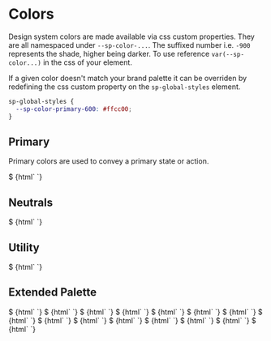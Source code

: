 

<Meta title="Styling/Colors" />

# Colors

Design system colors are made available via css custom properties. They are all namespaced under `--sp-color-...`. The suffixed number i.e. `-900` represents the shade, higher being darker. To use reference `var(--sp-color...)` in the css of your element.

If a given color doesn't match your brand palette it can be overriden by redefining the css custom property on the `sp-global-styles` element.

```css
sp-global-styles {
  --sp-color-primary-600: #ffcc00;
}
```

## Primary

Primary colors are used to convey a primary state or action.

<Canvas>
  <Story name="Primary">
    $
    {html`
      <sp-sb-color-swatch-group>
        <sp-sb-color-swatch colorVar="--sp-color-primary-900" light-text></sp-sb-color-swatch>
        <sp-sb-color-swatch colorVar="--sp-color-primary-800" light-text></sp-sb-color-swatch>
        <sp-sb-color-swatch colorVar="--sp-color-primary-700" light-text></sp-sb-color-swatch>
        <sp-sb-color-swatch colorVar="--sp-color-primary-600" light-text></sp-sb-color-swatch>
        <sp-sb-color-swatch colorVar="--sp-color-primary-500" light-text></sp-sb-color-swatch>
        <sp-sb-color-swatch colorVar="--sp-color-primary-400"></sp-sb-color-swatch>
        <sp-sb-color-swatch colorVar="--sp-color-primary-300"></sp-sb-color-swatch>
        <sp-sb-color-swatch colorVar="--sp-color-primary-200"></sp-sb-color-swatch>
        <sp-sb-color-swatch colorVar="--sp-color-primary-100"></sp-sb-color-swatch>
      </sp-sb-color-swatch-group>
    `}
  </Story>
</Canvas>

## Neutrals

<Canvas>
  <Story name="Neutrals">
    $
    {html`
      <sp-sb-color-swatch-group>
        <sp-sb-color-swatch colorVar="--sp-color-neutral-900" light-text></sp-sb-color-swatch>
        <sp-sb-color-swatch colorVar="--sp-color-neutral-850" light-text></sp-sb-color-swatch>
        <sp-sb-color-swatch colorVar="--sp-color-neutral-800" light-text></sp-sb-color-swatch>
        <sp-sb-color-swatch colorVar="--sp-color-neutral-750" light-text></sp-sb-color-swatch>
        <sp-sb-color-swatch colorVar="--sp-color-neutral-700" light-text></sp-sb-color-swatch>
        <sp-sb-color-swatch colorVar="--sp-color-neutral-650" light-text></sp-sb-color-swatch>
        <sp-sb-color-swatch colorVar="--sp-color-neutral-600" light-text></sp-sb-color-swatch>
        <sp-sb-color-swatch colorVar="--sp-color-neutral-550" light-text></sp-sb-color-swatch>
        <sp-sb-color-swatch colorVar="--sp-color-neutral-500" light-text></sp-sb-color-swatch>
        <sp-sb-color-swatch colorVar="--sp-color-neutral-450"></sp-sb-color-swatch>
        <sp-sb-color-swatch colorVar="--sp-color-neutral-400"></sp-sb-color-swatch>
        <sp-sb-color-swatch colorVar="--sp-color-neutral-350"></sp-sb-color-swatch>
        <sp-sb-color-swatch colorVar="--sp-color-neutral-300"></sp-sb-color-swatch>
        <sp-sb-color-swatch colorVar="--sp-color-neutral-250"></sp-sb-color-swatch>
        <sp-sb-color-swatch colorVar="--sp-color-neutral-200"></sp-sb-color-swatch>
        <sp-sb-color-swatch colorVar="--sp-color-neutral-0"></sp-sb-color-swatch>
      </sp-sb-color-swatch-group>
    `}
  </Story>
</Canvas>

## Utility

<Canvas>
  <Story name="Utility">
    $
    {html`
      <sp-sb-color-swatch-group>
        <sp-sb-color-swatch colorVar="--sp-color-overlay"></sp-sb-color-swatch>
        <sp-sb-color-swatch colorVar="--sp-color-shadow-150"></sp-sb-color-swatch>
        <sp-sb-color-swatch colorVar="--sp-color-shadow-100"></sp-sb-color-swatch>
        <sp-sb-color-swatch colorVar="--sp-color-text-on-color"></sp-sb-color-swatch>
      </sp-sb-color-swatch-group>
    `}
  </Story>
</Canvas>

## Extended Palette

<Canvas>
  <Story name="Green">
    $
    {html`
      <sp-sb-color-swatch-group stacked>
        <sp-sb-color-swatch colorVar="--sp-color-green-900" light-text></sp-sb-color-swatch>
        <sp-sb-color-swatch colorVar="--sp-color-green-800" light-text></sp-sb-color-swatch>
        <sp-sb-color-swatch colorVar="--sp-color-green-700" light-text></sp-sb-color-swatch>
        <sp-sb-color-swatch colorVar="--sp-color-green-600" light-text></sp-sb-color-swatch>
        <sp-sb-color-swatch colorVar="--sp-color-green-500" light-text></sp-sb-color-swatch>
        <sp-sb-color-swatch colorVar="--sp-color-green-400"></sp-sb-color-swatch>
        <sp-sb-color-swatch colorVar="--sp-color-green-300"></sp-sb-color-swatch>
        <sp-sb-color-swatch colorVar="--sp-color-green-200"></sp-sb-color-swatch>
        <sp-sb-color-swatch colorVar="--sp-color-green-100"></sp-sb-color-swatch>
      </sp-sb-color-swatch-group>
    `}
  </Story>
  <Story name="Orange">
    $
    {html` <sp-sb-color-swatch-group stacked>
      <sp-sb-color-swatch colorVar="--sp-color-orange-900" light-text></sp-sb-color-swatch>
      <sp-sb-color-swatch colorVar="--sp-color-orange-800" light-text></sp-sb-color-swatch>
      <sp-sb-color-swatch colorVar="--sp-color-orange-700" light-text></sp-sb-color-swatch>
      <sp-sb-color-swatch colorVar="--sp-color-orange-600" light-text></sp-sb-color-swatch>
      <sp-sb-color-swatch colorVar="--sp-color-orange-500" light-text></sp-sb-color-swatch>
      <sp-sb-color-swatch colorVar="--sp-color-orange-400"></sp-sb-color-swatch>
      <sp-sb-color-swatch colorVar="--sp-color-orange-300"></sp-sb-color-swatch>
      <sp-sb-color-swatch colorVar="--sp-color-orange-200"></sp-sb-color-swatch>
      <sp-sb-color-swatch colorVar="--sp-color-orange-100"></sp-sb-color-swatch>
    </sp-sb-color-swatch-group>`}
  </Story>
  <Story name="Red">
    $
    {html`
      <sp-sb-color-swatch-group stacked>
        <sp-sb-color-swatch colorVar="--sp-color-red-900" light-text></sp-sb-color-swatch>
        <sp-sb-color-swatch colorVar="--sp-color-red-800" light-text></sp-sb-color-swatch>
        <sp-sb-color-swatch colorVar="--sp-color-red-700" light-text></sp-sb-color-swatch>
        <sp-sb-color-swatch colorVar="--sp-color-red-600" light-text></sp-sb-color-swatch>
        <sp-sb-color-swatch colorVar="--sp-color-red-500" light-text></sp-sb-color-swatch>
        <sp-sb-color-swatch colorVar="--sp-color-red-400"></sp-sb-color-swatch>
        <sp-sb-color-swatch colorVar="--sp-color-red-300"></sp-sb-color-swatch>
        <sp-sb-color-swatch colorVar="--sp-color-red-200"></sp-sb-color-swatch>
        <sp-sb-color-swatch colorVar="--sp-color-red-100"></sp-sb-color-swatch>
      </sp-sb-color-swatch-group>
    `}
  </Story>
  <Story name="Purple">
    $
    {html`
      <sp-sb-color-swatch-group stacked>
        <sp-sb-color-swatch colorVar="--sp-color-purple-900" light-text></sp-sb-color-swatch>
        <sp-sb-color-swatch colorVar="--sp-color-purple-800" light-text></sp-sb-color-swatch>
        <sp-sb-color-swatch colorVar="--sp-color-purple-700" light-text></sp-sb-color-swatch>
        <sp-sb-color-swatch colorVar="--sp-color-purple-600" light-text></sp-sb-color-swatch>
        <sp-sb-color-swatch colorVar="--sp-color-purple-500" light-text></sp-sb-color-swatch>
        <sp-sb-color-swatch colorVar="--sp-color-purple-400"></sp-sb-color-swatch>
        <sp-sb-color-swatch colorVar="--sp-color-purple-300"></sp-sb-color-swatch>
        <sp-sb-color-swatch colorVar="--sp-color-purple-200"></sp-sb-color-swatch>
        <sp-sb-color-swatch colorVar="--sp-color-purple-100"></sp-sb-color-swatch>
      </sp-sb-color-swatch-group>
    `}
  </Story>
  <Story name="Cyan">
    $
    {html`
      <sp-sb-color-swatch-group stacked>
        <sp-sb-color-swatch colorVar="--sp-color-cyan-900" light-text></sp-sb-color-swatch>
        <sp-sb-color-swatch colorVar="--sp-color-cyan-800" light-text></sp-sb-color-swatch>
        <sp-sb-color-swatch colorVar="--sp-color-cyan-700" light-text></sp-sb-color-swatch>
        <sp-sb-color-swatch colorVar="--sp-color-cyan-600" light-text></sp-sb-color-swatch>
        <sp-sb-color-swatch colorVar="--sp-color-cyan-500" light-text></sp-sb-color-swatch>
        <sp-sb-color-swatch colorVar="--sp-color-cyan-400"></sp-sb-color-swatch>
        <sp-sb-color-swatch colorVar="--sp-color-cyan-300"></sp-sb-color-swatch>
        <sp-sb-color-swatch colorVar="--sp-color-cyan-200"></sp-sb-color-swatch>
        <sp-sb-color-swatch colorVar="--sp-color-cyan-100"></sp-sb-color-swatch>
      </sp-sb-color-swatch-group>
    `}
  </Story>
  <Story name="Yellow">
    $
    {html`
      <sp-sb-color-swatch-group stacked>
        <sp-sb-color-swatch colorVar="--sp-color-yellow-900" light-text></sp-sb-color-swatch>
        <sp-sb-color-swatch colorVar="--sp-color-yellow-800" light-text></sp-sb-color-swatch>
        <sp-sb-color-swatch colorVar="--sp-color-yellow-700" light-text></sp-sb-color-swatch>
        <sp-sb-color-swatch colorVar="--sp-color-yellow-600" light-text></sp-sb-color-swatch>
        <sp-sb-color-swatch colorVar="--sp-color-yellow-500" light-text></sp-sb-color-swatch>
        <sp-sb-color-swatch colorVar="--sp-color-yellow-400"></sp-sb-color-swatch>
        <sp-sb-color-swatch colorVar="--sp-color-yellow-300"></sp-sb-color-swatch>
        <sp-sb-color-swatch colorVar="--sp-color-yellow-200"></sp-sb-color-swatch>
        <sp-sb-color-swatch colorVar="--sp-color-yellow-100"></sp-sb-color-swatch>
      </sp-sb-color-swatch-group>
    `}
  </Story>
  <Story name="Blue">
    $
    {html`
      <sp-sb-color-swatch-group stacked>
        <sp-sb-color-swatch colorVar="--sp-color-blue-900" light-text></sp-sb-color-swatch>
        <sp-sb-color-swatch colorVar="--sp-color-blue-800" light-text></sp-sb-color-swatch>
        <sp-sb-color-swatch colorVar="--sp-color-blue-700" light-text></sp-sb-color-swatch>
        <sp-sb-color-swatch colorVar="--sp-color-blue-600" light-text></sp-sb-color-swatch>
        <sp-sb-color-swatch colorVar="--sp-color-blue-500" light-text></sp-sb-color-swatch>
        <sp-sb-color-swatch colorVar="--sp-color-blue-400"></sp-sb-color-swatch>
        <sp-sb-color-swatch colorVar="--sp-color-blue-300"></sp-sb-color-swatch>
        <sp-sb-color-swatch colorVar="--sp-color-blue-200"></sp-sb-color-swatch>
        <sp-sb-color-swatch colorVar="--sp-color-blue-100"></sp-sb-color-swatch>
      </sp-sb-color-swatch-group>
    `}
  </Story>
  <Story name="Teal">
    $
    {html`
      <sp-sb-color-swatch-group stacked>
        <sp-sb-color-swatch colorVar="--sp-color-teal-900" light-text></sp-sb-color-swatch>
        <sp-sb-color-swatch colorVar="--sp-color-teal-800" light-text></sp-sb-color-swatch>
        <sp-sb-color-swatch colorVar="--sp-color-teal-700" light-text></sp-sb-color-swatch>
        <sp-sb-color-swatch colorVar="--sp-color-teal-600" light-text></sp-sb-color-swatch>
        <sp-sb-color-swatch colorVar="--sp-color-teal-500" light-text></sp-sb-color-swatch>
        <sp-sb-color-swatch colorVar="--sp-color-teal-400"></sp-sb-color-swatch>
        <sp-sb-color-swatch colorVar="--sp-color-teal-300"></sp-sb-color-swatch>
        <sp-sb-color-swatch colorVar="--sp-color-teal-200"></sp-sb-color-swatch>
        <sp-sb-color-swatch colorVar="--sp-color-teal-100"></sp-sb-color-swatch>
      </sp-sb-color-swatch-group>
    `}
  </Story>
  <Story name="Pink">
    $
    {html`
      <sp-sb-color-swatch-group stacked>
        <sp-sb-color-swatch colorVar="--sp-color-pink-900" light-text></sp-sb-color-swatch>
        <sp-sb-color-swatch colorVar="--sp-color-pink-800" light-text></sp-sb-color-swatch>
        <sp-sb-color-swatch colorVar="--sp-color-pink-700" light-text></sp-sb-color-swatch>
        <sp-sb-color-swatch colorVar="--sp-color-pink-600" light-text></sp-sb-color-swatch>
        <sp-sb-color-swatch colorVar="--sp-color-pink-500" light-text></sp-sb-color-swatch>
        <sp-sb-color-swatch colorVar="--sp-color-pink-400"></sp-sb-color-swatch>
        <sp-sb-color-swatch colorVar="--sp-color-pink-300"></sp-sb-color-swatch>
        <sp-sb-color-swatch colorVar="--sp-color-pink-200"></sp-sb-color-swatch>
        <sp-sb-color-swatch colorVar="--sp-color-pink-100"></sp-sb-color-swatch>
      </sp-sb-color-swatch-group>
    `}
  </Story>
  <Story name="Sapphire">
    $
    {html`
      <sp-sb-color-swatch-group stacked>
        <sp-sb-color-swatch colorVar="--sp-color-sapphire-900" light-text></sp-sb-color-swatch>
        <sp-sb-color-swatch colorVar="--sp-color-sapphire-800" light-text></sp-sb-color-swatch>
        <sp-sb-color-swatch colorVar="--sp-color-sapphire-700" light-text></sp-sb-color-swatch>
        <sp-sb-color-swatch colorVar="--sp-color-sapphire-600" light-text></sp-sb-color-swatch>
        <sp-sb-color-swatch colorVar="--sp-color-sapphire-500" light-text></sp-sb-color-swatch>
        <sp-sb-color-swatch colorVar="--sp-color-sapphire-400"></sp-sb-color-swatch>
        <sp-sb-color-swatch colorVar="--sp-color-sapphire-300"></sp-sb-color-swatch>
        <sp-sb-color-swatch colorVar="--sp-color-sapphire-200"></sp-sb-color-swatch>
        <sp-sb-color-swatch colorVar="--sp-color-sapphire-100"></sp-sb-color-swatch>
      </sp-sb-color-swatch-group>
    `}
  </Story>
  <Story name="Limes">
    $
    {html`
      <sp-sb-color-swatch-group stacked>
        <sp-sb-color-swatch colorVar="--sp-color-lime-900" light-text></sp-sb-color-swatch>
        <sp-sb-color-swatch colorVar="--sp-color-lime-800" light-text></sp-sb-color-swatch>
        <sp-sb-color-swatch colorVar="--sp-color-lime-700" light-text></sp-sb-color-swatch>
        <sp-sb-color-swatch colorVar="--sp-color-lime-600" light-text></sp-sb-color-swatch>
        <sp-sb-color-swatch colorVar="--sp-color-lime-500" light-text></sp-sb-color-swatch>
        <sp-sb-color-swatch colorVar="--sp-color-lime-400"></sp-sb-color-swatch>
        <sp-sb-color-swatch colorVar="--sp-color-lime-300"></sp-sb-color-swatch>
        <sp-sb-color-swatch colorVar="--sp-color-lime-200"></sp-sb-color-swatch>
        <sp-sb-color-swatch colorVar="--sp-color-lime-100"></sp-sb-color-swatch>
      </sp-sb-color-swatch-group>
    `}
  </Story>
  <Story name="Indigo">
    $
    {html`
      <sp-sb-color-swatch-group stacked>
        <sp-sb-color-swatch colorVar="--sp-color-indigo-900" light-text></sp-sb-color-swatch>
        <sp-sb-color-swatch colorVar="--sp-color-indigo-800" light-text></sp-sb-color-swatch>
        <sp-sb-color-swatch colorVar="--sp-color-indigo-700" light-text></sp-sb-color-swatch>
        <sp-sb-color-swatch colorVar="--sp-color-indigo-600" light-text></sp-sb-color-swatch>
        <sp-sb-color-swatch colorVar="--sp-color-indigo-500" light-text></sp-sb-color-swatch>
        <sp-sb-color-swatch colorVar="--sp-color-indigo-400"></sp-sb-color-swatch>
        <sp-sb-color-swatch colorVar="--sp-color-indigo-300"></sp-sb-color-swatch>
        <sp-sb-color-swatch colorVar="--sp-color-indigo-200"></sp-sb-color-swatch>
        <sp-sb-color-swatch colorVar="--sp-color-indigo-100"></sp-sb-color-swatch>
      </sp-sb-color-swatch-group>
    `}
  </Story>
  <Story name="Brown">
    $
    {html`
      <sp-sb-color-swatch-group stacked>
        <sp-sb-color-swatch colorVar="--sp-color-brown-900" light-text></sp-sb-color-swatch>
        <sp-sb-color-swatch colorVar="--sp-color-brown-800" light-text></sp-sb-color-swatch>
        <sp-sb-color-swatch colorVar="--sp-color-brown-700" light-text></sp-sb-color-swatch>
        <sp-sb-color-swatch colorVar="--sp-color-brown-600" light-text></sp-sb-color-swatch>
        <sp-sb-color-swatch colorVar="--sp-color-brown-500" light-text></sp-sb-color-swatch>
        <sp-sb-color-swatch colorVar="--sp-color-brown-400"></sp-sb-color-swatch>
        <sp-sb-color-swatch colorVar="--sp-color-brown-300"></sp-sb-color-swatch>
        <sp-sb-color-swatch colorVar="--sp-color-brown-200"></sp-sb-color-swatch>
        <sp-sb-color-swatch colorVar="--sp-color-brown-100"></sp-sb-color-swatch>
      </sp-sb-color-swatch-group>
    `}
  </Story>
  <Story name="Maroon">
    $
    {html`
      <sp-sb-color-swatch-group stacked>
        <sp-sb-color-swatch colorVar="--sp-color-maroon-900" light-text></sp-sb-color-swatch>
        <sp-sb-color-swatch colorVar="--sp-color-maroon-800" light-text></sp-sb-color-swatch>
        <sp-sb-color-swatch colorVar="--sp-color-maroon-700" light-text></sp-sb-color-swatch>
        <sp-sb-color-swatch colorVar="--sp-color-maroon-600" light-text></sp-sb-color-swatch>
        <sp-sb-color-swatch colorVar="--sp-color-maroon-500" light-text></sp-sb-color-swatch>
        <sp-sb-color-swatch colorVar="--sp-color-maroon-400"></sp-sb-color-swatch>
        <sp-sb-color-swatch colorVar="--sp-color-maroon-300"></sp-sb-color-swatch>
        <sp-sb-color-swatch colorVar="--sp-color-maroon-200"></sp-sb-color-swatch>
        <sp-sb-color-swatch colorVar="--sp-color-maroon-100"></sp-sb-color-swatch>
      </sp-sb-color-swatch-group>
    `}
  </Story>
  <Story name="Rose">
    $
    {html`
      <sp-sb-color-swatch-group stacked>
        <sp-sb-color-swatch colorVar="--sp-color-rose-900" light-text></sp-sb-color-swatch>
        <sp-sb-color-swatch colorVar="--sp-color-rose-800" light-text></sp-sb-color-swatch>
        <sp-sb-color-swatch colorVar="--sp-color-rose-700" light-text></sp-sb-color-swatch>
        <sp-sb-color-swatch colorVar="--sp-color-rose-600" light-text></sp-sb-color-swatch>
        <sp-sb-color-swatch colorVar="--sp-color-rose-500" light-text></sp-sb-color-swatch>
        <sp-sb-color-swatch colorVar="--sp-color-rose-400"></sp-sb-color-swatch>
        <sp-sb-color-swatch colorVar="--sp-color-rose-300"></sp-sb-color-swatch>
        <sp-sb-color-swatch colorVar="--sp-color-rose-200"></sp-sb-color-swatch>
        <sp-sb-color-swatch colorVar="--sp-color-rose-100"></sp-sb-color-swatch>
      </sp-sb-color-swatch-group>
    `}
  </Story>
</Canvas>
